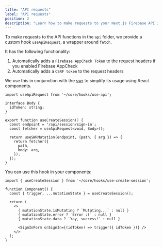 ```yaml
---
title: "API requests"
label: "API requests"
position: 2
description: "Learn how to make requests to your Next.js Firebase API in Makerkit"
---
```


To make requests to the API functions in the `api` folder, we provide a
custom hook `useApiRequest`, a wrapper around `fetch`.

It has the following functionality:

1. Automatically adds a `Firebase AppCheck Token` to the request headers if you
enabled Firebase AppCheck
2. Automatically adds a `CSRF token` to the request headers

We use this in conjunction with the [swr](https://swr.vercel.app/) to simplify its usage using React components.

```tsx title="src/core/hooks/use-create-session.ts"
import useApiRequest from '~/core/hooks/use-api';

interface Body {
  idToken: string;
}

export function useCreateSession() {
  const endpoint = '/api/session/sign-in';
  const fetcher = useApiRequest<void, Body>();

  return useSWRMutation(endpoint, (path, { arg }) => {
    return fetcher({
      path,
      body: arg,
    });
  });
}
```

You can use this hook in your components:

```tsx
import { useCreateSession } from '~/core/hooks/use-create-session';

function Component() {
  const { trigger, ...mutationState } = useCreateSession();

  return (
    <>
      { mutationState.isMutating ? `Mutating...` : null }
      { mutationState.error ? `Error :(` : null }
      { mutationState.data ? `Yay, success!` : null }

      <SignInForm onSignIn={(idToken) => trigger({ idToken })} />
    </>
  );
}
```